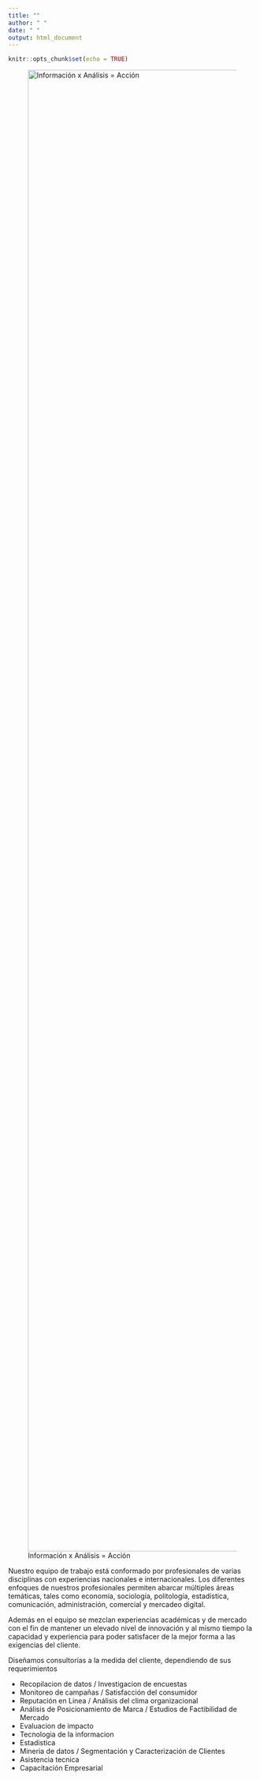 ```yaml
---
title: ""
author: " "
date: " "
output: html_document
---
```


```r
knitr::opts_chunk$set(echo = TRUE)
```

![Información x  Análisis = Acción](img/banner3.png){width='3000px'}


Nuestro equipo de trabajo está conformado por profesionales de varias disciplinas con experiencias nacionales e internacionales. Los diferentes enfoques de nuestros profesionales permiten abarcar múltiples áreas temáticas, tales como economía, sociología, politología, estadística, comunicación, administración, comercial y mercadeo digital. 

Además en el equipo se mezclan experiencias académicas y de mercado con el fin de mantener un elevado nivel de innovación y al mismo tiempo la capacidad y experiencia para poder satisfacer de la mejor forma a las exigencias del cliente.

Diseñamos consultorías a la medida del cliente, dependiendo de sus requerimientos


+ Recopilacion de datos / Investigacion de encuestas
+ Monitoreo de campañas / Satisfacción del consumidor
+ Reputación en Linea / Análisis del clima organizacional
+ Análisis de Posicionamiento de Marca / Estudios de Factibilidad de Mercado
+ Evaluacion de impacto
+ Tecnologia de la informacion
+ Estadistica
+ Mineria de datos / Segmentación y Caracterización de Clientes
+ Asistencia tecnica
+ Capacitación Empresarial

 


